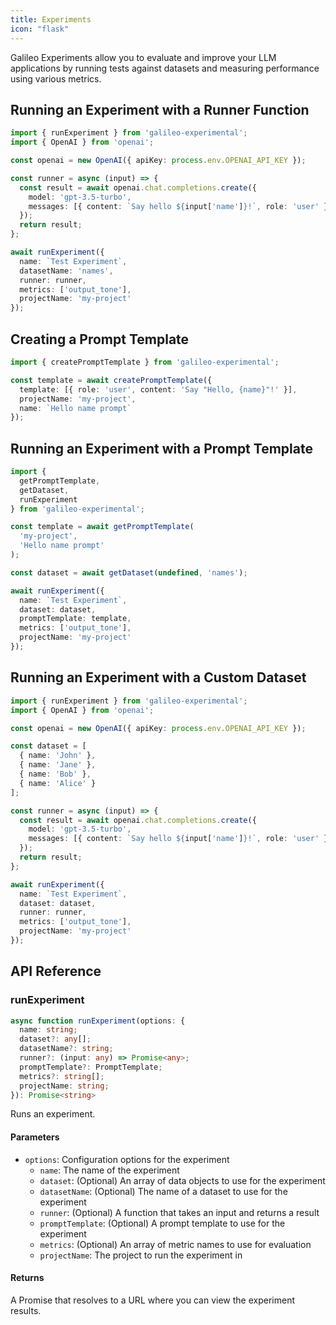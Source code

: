 ```yaml
---
title: Experiments
icon: "flask"
---
```


Galileo Experiments allow you to evaluate and improve your LLM applications by running tests against datasets and measuring performance using various metrics.

## Running an Experiment with a Runner Function

```typescript
import { runExperiment } from 'galileo-experimental';
import { OpenAI } from 'openai';

const openai = new OpenAI({ apiKey: process.env.OPENAI_API_KEY });

const runner = async (input) => {
  const result = await openai.chat.completions.create({
    model: 'gpt-3.5-turbo',
    messages: [{ content: `Say hello ${input['name']}!`, role: 'user' }]
  });
  return result;
};

await runExperiment({
  name: `Test Experiment`,
  datasetName: 'names',
  runner: runner,
  metrics: ['output_tone'],
  projectName: 'my-project'
});
```

## Creating a Prompt Template

```typescript
import { createPromptTemplate } from 'galileo-experimental';

const template = await createPromptTemplate({
  template: [{ role: 'user', content: 'Say "Hello, {name}"!' }],
  projectName: 'my-project',
  name: `Hello name prompt`
});
```

## Running an Experiment with a Prompt Template

```typescript
import {
  getPromptTemplate,
  getDataset,
  runExperiment
} from 'galileo-experimental';

const template = await getPromptTemplate(
  'my-project',
  'Hello name prompt'
);

const dataset = await getDataset(undefined, 'names');

await runExperiment({
  name: `Test Experiment`,
  dataset: dataset,
  promptTemplate: template,
  metrics: ['output_tone'],
  projectName: 'my-project'
});
```

## Running an Experiment with a Custom Dataset

```typescript
import { runExperiment } from 'galileo-experimental';
import { OpenAI } from 'openai';

const openai = new OpenAI({ apiKey: process.env.OPENAI_API_KEY });

const dataset = [
  { name: 'John' },
  { name: 'Jane' },
  { name: 'Bob' },
  { name: 'Alice' }
];

const runner = async (input) => {
  const result = await openai.chat.completions.create({
    model: 'gpt-3.5-turbo',
    messages: [{ content: `Say hello ${input['name']}!`, role: 'user' }]
  });
  return result;
};

await runExperiment({
  name: `Test Experiment`,
  dataset: dataset,
  runner: runner,
  metrics: ['output_tone'],
  projectName: 'my-project'
});
```

## API Reference

### runExperiment

```typescript
async function runExperiment(options: {
  name: string;
  dataset?: any[];
  datasetName?: string;
  runner?: (input: any) => Promise<any>;
  promptTemplate?: PromptTemplate;
  metrics?: string[];
  projectName: string;
}): Promise<string>
```

Runs an experiment.

#### Parameters

- `options`: Configuration options for the experiment
  - `name`: The name of the experiment
  - `dataset`: (Optional) An array of data objects to use for the experiment
  - `datasetName`: (Optional) The name of a dataset to use for the experiment
  - `runner`: (Optional) A function that takes an input and returns a result
  - `promptTemplate`: (Optional) A prompt template to use for the experiment
  - `metrics`: (Optional) An array of metric names to use for evaluation
  - `projectName`: The project to run the experiment in

#### Returns

A Promise that resolves to a URL where you can view the experiment results. 